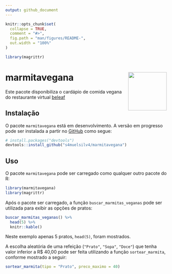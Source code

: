 ```yaml
---
output: github_document
---
```


<!-- README.md is generated from README.Rmd. Please edit that file -->

```r
knitr::opts_chunk$set(
  collapse = TRUE,
  comment = "#>",
  fig.path = "man/figures/README-",
  out.width = "100%"
)

library(magrittr)
```

# marmitavegana <img src="man/figures/marmitavegana_hex.png" align="right" width = "120px"/>

<!-- badges: start -->
<!-- badges: end -->

Este pacote disponibiliza o cardápio de comida vegana do restaurante virtual [beleaf](https://www.beleaf.com.br/cardapio-marmitas-veganas) 

## Instalação

O pacote `marmitavegana` está em desenvolvimento. A versão em progresso pode ser instalada a partir no [GitHub](https://github.com/) como segue:

``` r
# install.packages("devtools")
devtools::install_github("s4muelsilv4/marmitavegana")
```
## Uso

O pacote `marmitavegana` pode ser carregado como qualquer outro pacote do R:

```r
library(marmitavegana)
library(magrittr)
```

Após o pacote ser carregado, a função `buscar_marmitas_veganas` pode ser utilizada para exibir as opções de pratos: 

```r
buscar_marmitas_veganas() %>% 
  head(5) %>% 
  knitr::kable()
```
Neste exemplo apenas 5 pratos, `head(5)`, foram mostrados.

A escolha aleatória de uma refeição (`"Prato"`, `"Sopa"`, `"Doce"`) que tenha valor inferior a R$ 40,00 pode ser feita utilizando a função `sortear_marmita`, conforme mostrado a seguir:

```r
sortear_marmita(tipo = "Prato", preco_maximo = 40)
```

